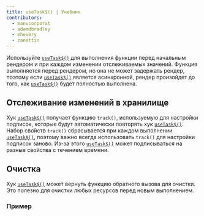 ```yaml
---
title: useTask$() | Учебник
contributors:
  - manucorporat
  - adamdbradley
  - mhevery
  - zanettin
---
```


Используйте [`useTask$()`](/docs/(qwik)/components/tasks/index.mdx#usetask) для выполнения функции перед начальным рендером и при каждом изменении отслеживаемых значений. Функция выполняется перед рендером, но она не может задержать рендер, поэтому если [`useTask$()`](/docs/(qwik)/components/tasks/index.mdx#usetask) является асинхронной, рендер произойдет до того, как [`useTask$()`](/docs/(qwik)/components/tasks/index.mdx#usetask) будет полностью выполнена.

## Отслеживание изменений в хранилище

Хук [`useTask$()`](/docs/(qwik)/components/tasks/index.mdx#usetask) получает функцию `track()`, используемую для настройки подписок, которые будут автоматически повторять хук [`useTask$()`](/docs/(qwik)/components/tasks/index.mdx#usetask). Набор свойств `track()` сбрасывается при каждом выполнении [`useTask$()`](/docs/(qwik)/components/tasks/index.mdx#usetask), поэтому важно всегда использовать `track()` для настройки подписок заново. Из-за этого [`useTask$()`](/docs/(qwik)/components/tasks/index.mdx#usetask) может подписываться на разные свойства с течением времени.

## Очистка

Хук [`useTask$()`](/docs/(qwik)/components/tasks/index.mdx#usetask) может вернуть функцию обратного вызова для очистки. Это полезно для очистки любых ресурсов перед новым выполнением.

### Пример
